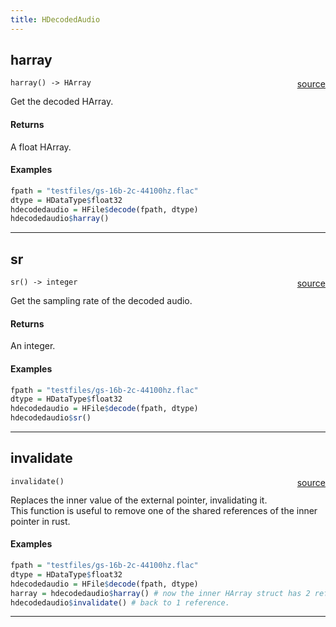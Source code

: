 ```yaml
---
title: HDecodedAudio
---
```


## harray

`harray() -> HArray` <span style="float: right;"> [source](https://github.com/daniellga/harmonium/tree/master/r-harmonium/src/rust/src//hfile.rs#L45) </span> \

Get the decoded HArray.

#### Returns

A float HArray. \

#### Examples

```r
fpath = "testfiles/gs-16b-2c-44100hz.flac"
dtype = HDataType$float32
hdecodedaudio = HFile$decode(fpath, dtype)
hdecodedaudio$harray()

```

_________

## sr

`sr() -> integer` <span style="float: right;"> [source](https://github.com/daniellga/harmonium/tree/master/r-harmonium/src/rust/src//hfile.rs#L72) </span> \

Get the sampling rate of the decoded audio.


#### Returns

An integer. \

#### Examples

```r
fpath = "testfiles/gs-16b-2c-44100hz.flac"
dtype = HDataType$float32
hdecodedaudio = HFile$decode(fpath, dtype)
hdecodedaudio$sr()

```

_________

## invalidate

`invalidate()` <span style="float: right;"> [source](https://github.com/daniellga/harmonium/tree/master/r-harmonium/src/rust/src//hfile.rs#L101) </span> \

Replaces the inner value of the external pointer, invalidating it. \
This function is useful to remove one of the shared references of the inner pointer in rust. \

#### Examples

```r
fpath = "testfiles/gs-16b-2c-44100hz.flac"
dtype = HDataType$float32
hdecodedaudio = HFile$decode(fpath, dtype)
harray = hdecodedaudio$harray() # now the inner HArray struct has 2 references.
hdecodedaudio$invalidate() # back to 1 reference.
```

_________
